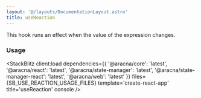 ```yaml
---
layout: '@/layouts/DocumentationLayout.astro'
title: useReaction
---
```



This hook runs an effect when the value of the expression changes.

### Usage

<StackBlitz
  client:load
  dependencies={{
    '@aracna/core': 'latest',
    '@aracna/react': 'latest',
    '@aracna/state-manager': 'latest',
    '@aracna/state-manager-react': 'latest',
    '@aracna/web': 'latest'
  }}
  files={SB_USE_REACTION_USAGE_FILES}
  template='create-react-app'
  title='useReaction'
  console
/>
